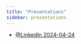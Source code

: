 ```yaml
---
title: "Presentations"
sidebar: presentations
---
```


- [@LinkedIn 2024-04-24](./linkedin-2024-04-24.qmd)
